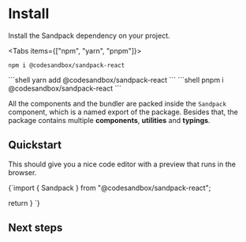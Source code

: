 
# Install

Install the Sandpack dependency on your project.

<Tabs items={["npm", "yarn", "pnpm"]}>
  <Tab>
```shell
npm i @codesandbox/sandpack-react
```
  </Tab>

  <Tab>
```shell
yarn add @codesandbox/sandpack-react
```
  </Tab>

  <Tab>
```shell
pnpm i @codesandbox/sandpack-react 
```
  </Tab>
</Tabs>

All the components and the bundler are packed inside the `Sandpack` component, which is a named export of the package. Besides that, the package contains multiple **components**, **utilities** and **typings**.

## Quickstart

This should give you a nice code editor with a preview that runs in the browser.

<CodeBlock stack>
{`import { Sandpack } from "@codesandbox/sandpack-react";

  return <Sandpack />
}
`}
</CodeBlock>

## Next steps

<IntroSection>
  <IntroCard
    icon="Code"
    title="Templates & files"
    description="Learn how to add files to your projects and start coding in record time."
    href="/docs/getting-started/usage"
  />

  <IntroCard
    icon="Theme"
    title="Themes"
    description="Design and customize your own theme and find other Sandpack presets."
    href="/docs/getting-started/themes"
  />
</IntroSection>
